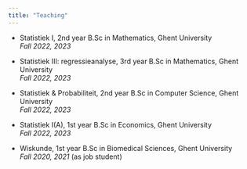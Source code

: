 ```yaml
---
title: "Teaching"
---
```


-   Statistiek I, 2nd year B.Sc in Mathematics, Ghent University\
    *Fall 2022, 2023*

-   Statistiek III: regressieanalyse, 3rd year B.Sc in Mathematics, Ghent University\
    *Fall 2022, 2023*

-   Statistiek & Probabiliteit, 2nd year B.Sc in Computer Science, Ghent University\
    *Fall 2022, 2023*

-   Statistiek I(A), 1st year B.Sc in Economics, Ghent University\
    *Fall 2022, 2023*

-   Wiskunde, 1st year B.Sc in Biomedical Sciences, Ghent University\
    *Fall 2020, 2021* (as job student)
